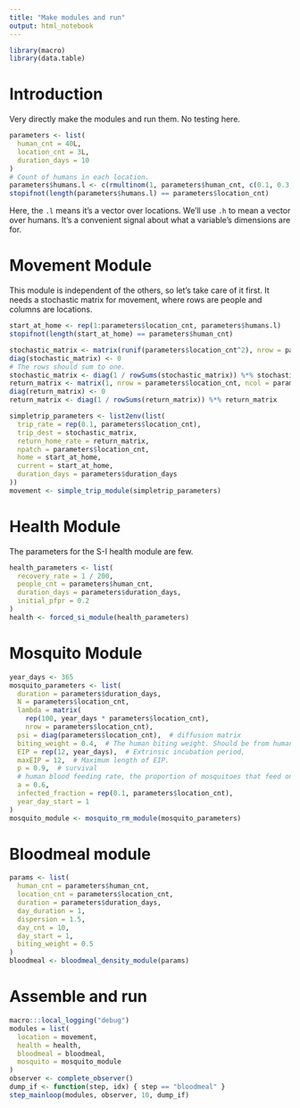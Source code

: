 ```yaml
---
title: "Make modules and run"
output: html_notebook
---
```


```r
library(macro)
library(data.table)
```

# Introduction

Very directly make the modules and run them. No testing here.

```r
parameters <- list(
  human_cnt = 40L,
  location_cnt = 3L,
  duration_days = 10
)
# Count of humans in each location.
parameters$humans.l <- c(rmultinom(1, parameters$human_cnt, c(0.1, 0.3, 0.6)))
stopifnot(length(parameters$humans.l) == parameters$location_cnt)
```
Here, the `.l` means it's a vector over locations. We'll use `.h` to mean a vector over humans. It's a convenient signal about what a variable's dimensions are for.

# Movement Module

This module is independent of the others, so let's take care of it first. It needs a stochastic matrix for movement, where rows are people and columns are locations.

```r
start_at_home <- rep(1:parameters$location_cnt, parameters$humans.l)
stopifnot(length(start_at_home) == parameters$human_cnt)

stochastic_matrix <- matrix(runif(parameters$location_cnt^2), nrow = parameters$location_cnt)
diag(stochastic_matrix) <- 0
# The rows should sum to one.
stochastic_matrix <- diag(1 / rowSums(stochastic_matrix)) %*% stochastic_matrix
return_matrix <- matrix(1, nrow = parameters$location_cnt, ncol = parameters$location_cnt)
diag(return_matrix) <- 0
return_matrix <- diag(1 / rowSums(return_matrix)) %*% return_matrix

simpletrip_parameters <- list2env(list(
  trip_rate = rep(0.1, parameters$location_cnt),
  trip_dest = stochastic_matrix,
  return_home_rate = return_matrix,
  npatch = parameters$location_cnt,
  home = start_at_home,
  current = start_at_home,
  duration_days = parameters$duration_days
))
movement <- simple_trip_module(simpletrip_parameters)
```


# Health Module

The parameters for the S-I health module are few.
```r
health_parameters <- list(
  recovery_rate = 1 / 200,
  people_cnt = parameters$human_cnt,
  duration_days = parameters$duration_days,
  initial_pfpr = 0.2
)
health <- forced_si_module(health_parameters)
```


# Mosquito Module

```r
year_days <- 365
mosquito_parameters <- list(
  duration = parameters$duration_days,
  N = parameters$location_cnt,
  lambda = matrix(
    rep(100, year_days * parameters$location_cnt),
    nrow = parameters$location_cnt),
  psi = diag(parameters$location_cnt),  # diffusion matrix
  biting_weight = 0.4,  # The human biting weight. Should be from human.XXX
  EIP = rep(12, year_days),  # Extrinsic incubation period,
  maxEIP = 12,  # Maximum length of EIP.
  p = 0.9,  # survival
  # human blood feeding rate, the proportion of mosquitoes that feed on humans each day
  a = 0.6,
  infected_fraction = rep(0.1, parameters$location_cnt),
  year_day_start = 1
)
mosquito_module <- mosquito_rm_module(mosquito_parameters)
```


# Bloodmeal module
```r
params <- list(
  human_cnt = parameters$human_cnt,
  location_cnt = parameters$location_cnt,
  duration = parameters$duration_days,
  day_duration = 1,
  dispersion = 1.5,
  day_cnt = 10,
  day_start = 1,
  biting_weight = 0.5
)
bloodmeal <- bloodmeal_density_module(params)
```

# Assemble and run

```r
macro:::local_logging("debug")
modules = list(
  location = movement,
  health = health,
  bloodmeal = bloodmeal,
  mosquito = mosquito_module
)
observer <- complete_observer()
dump_if <- function(step, idx) { step == "bloodmeal" }
step_mainloop(modules, observer, 10, dump_if)
```
